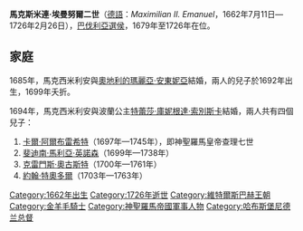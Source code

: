 {{Multiple issues|
{{Expand language|1=en|time=2020-10-28T20:28:02+00:00}}
{{Unreferenced|time=2020-10-28T20:28:02+00:00}}
}}
{{Infobox royalty
| name         = 馬克斯米連·埃曼努爾二世
| image        = Joseph Vivien 001.jpg
| succession   = 巴伐利亞選侯
| reign        = 1679年5月26日 — 1726年2月26日
| predecessor  = [[斐迪南·馬利亞_(巴伐利亞選侯)|斐迪南·馬利亞]]
| successor    = [[查理七世_(神聖羅馬帝國)|卡爾·阿爾布雷希特]]
| birth_date   = {{birth date|1662|7|11|df=y}}
| birth_place  = [[慕尼黑|慕尼黑]]
| death_date   = {{death date and age|1726|2|26|1662|7|11|df=y}}
| death_place  = 慕尼黑
| burial_place = [[鐵阿提納教堂|鐵阿提納教堂]]
| house        = [[維特爾斯巴赫王朝|維特爾斯巴赫王朝]]
| father       = [[斐迪南·馬利亞_(巴伐利亞選侯)|斐迪南·馬利亞]]
| mother       = [[薩伏依的恩里切塔·阿德萊德|薩伏依的恩里切塔·阿德萊德]]
| signature    = Signatur Maximilian II. Emanuel (Bayern).PNG
}}
'''馬克斯米連·埃曼努爾二世'''（[[德語|德語]]：''Maximilian II. Emanuel''，1662年7月11日—1726年2月26日），[[巴伐利亞選侯國|巴伐利亞]][[選侯|選侯]]，1679年至1726年在位。

== 家庭 ==
1685年，馬克西米利安與[[奧地利的瑪麗亞·安東妮亞|奧地利的瑪麗亞·安東妮亞]]結婚，兩人的兒子{{le|巴伐利亞的約瑟夫·斐迪南|Joseph Ferdinand of Bavaria|約瑟夫·斐迪南}}於1692年出生，1699年夭折。

1694年，馬克西米利安與波蘭公主[[特蕾莎·庫妮根達·索別斯卡|特蕾莎·庫妮根達·索別斯卡]]結婚，兩人共有四個兒子：
# [[查理七世_(神圣罗马帝国)|卡爾·阿爾布雷希特]]（1697年—1745年），即神聖羅馬皇帝查理七世
# [[巴伐利亞的斐迪南·馬利亞·英諾森|斐迪南·馬利亞·英諾森]]（1699年—1738年）
# [[巴伐利亞的克雷門斯·奧古斯特|克雷門斯·奧古斯特]]（1700年—1761年）
# [[巴伐利亞的約翰·特奧多爾|約翰·特奧多爾]]（1703年—1763年）

{{S-start}}
{{S-hou|[[維特爾斯巴赫王朝|維特爾斯巴赫王朝]]|1662年|7月11日|1726年|2月26日}}
{{S-reg|}}
{{s-bef|before=[[斐迪南·馬利亞_(巴伐利亞選侯)|斐迪南·馬利亞]]}}
{{s-ttl|title=[[巴伐利亞统治者列表|巴伐利亞選侯]]|years=1679年–1726年}}
{{s-aft|after=[[查理七世_(神聖羅馬帝國)|卡爾·阿爾布雷希特]]}}
{{s-bef|before=[[費利佩五世|費利佩五世或七世]]}}
{{s-ttl|title=[[盧森堡統治者列表|盧森堡公爵]]<br>[[納慕爾伯爵|納慕爾伯爵]]|years=1712年–1713年}}
{{s-aft|after=[[查理六世_(神聖羅馬帝國)|查理五世或六世]]}}
{{s-off}}
{{S-bef|before={{link-en|加斯塔尼亞加侯爵弗朗西斯科·安東尼奧·德·阿古爾托|Francisco Antonio de Agurto, Marquis of Gastañaga|弗朗西斯科·安東尼奧·德·阿古爾托}}}}
{{S-ttl|title={{link-en|西屬尼德蘭總督|Governor of the Spanish Netherlands}}|years=1692年–1706年}}
{{S-vac|reason=英荷軍事佔領|next=[[歐根親王|歐根親王]]|as=[[奧屬尼德蘭|奧屬尼德蘭]]總督}}
{{S-end}}

[[Category:1662年出生|Category:1662年出生]]
[[Category:1726年逝世|Category:1726年逝世]]
[[Category:維特爾斯巴赫王朝|Category:維特爾斯巴赫王朝]]
[[Category:金羊毛騎士|Category:金羊毛騎士]]
[[Category:神聖羅馬帝國軍事人物|Category:神聖羅馬帝國軍事人物]]
[[Category:哈布斯堡尼德兰总督|Category:哈布斯堡尼德兰总督]]